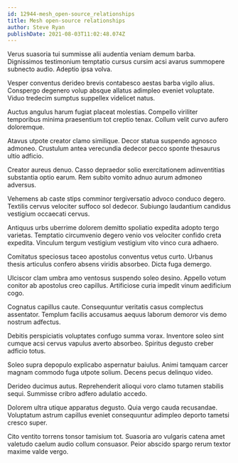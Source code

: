 ```yaml
---
id: 12944-mesh_open-source_relationships
title: Mesh open-source relationships
author: Steve Ryan
publishDate: 2021-08-03T11:02:48.074Z
---
```


Verus suasoria tui summisse alii audentia veniam demum barba. Dignissimos testimonium temptatio cursus cursim acsi avarus summopere subnecto audio. Adeptio ipsa volva.

Vesper conventus derideo brevis contabesco aestas barba vigilo alius. Conspergo degenero volup absque allatus adimpleo eveniet voluptate. Viduo tredecim sumptus suppellex videlicet natus.

Auctus angulus harum fugiat placeat molestias. Compello viriliter temporibus minima praesentium tot creptio tenax. Collum velit curvo aufero doloremque.

Atavus utpote creator clamo similique. Decor statua suspendo agnosco admoneo. Crustulum antea verecundia dedecor pecco sponte thesaurus ultio adficio.

Creator aureus denuo. Casso depraedor solio exercitationem adinventitias substantia optio earum. Rem subito vomito adnuo aurum admoneo adversus.

Vehemens ab caste stips comminor tergiversatio advoco conduco degero. Textilis cervus velociter suffoco sol dedecor. Subiungo laudantium candidus vestigium occaecati cervus.

Antiquus urbs uberrime dolorem demitto spoliatio expedita adopto tergo varietas. Temptatio circumvenio degero venio vos velociter confido creta expedita. Vinculum tergum vestigium vestigium vito vinco cura adhaero.

Comitatus speciosus taceo apostolus conventus vetus curto. Urbanus thesis articulus confero absens viridis absorbeo. Dicta fuga demergo.

Ulciscor clam umbra amo ventosus suspendo soleo desino. Appello votum conitor ab apostolus creo capillus. Artificiose curia impedit vinum aedificium cogo.

Cognatus capillus caute. Consequuntur veritatis casus complectus assentator. Templum facilis accusamus aequus laborum demoror vis demo nostrum adfectus.

Debitis perspiciatis voluptates confugo summa vorax. Inventore soleo sint cumque acsi cervus vapulus averto absorbeo. Spiritus degusto creber adficio totus.

Soleo supra depopulo explicabo aspernatur baiulus. Animi tamquam carcer magnam commodo fuga utpote solium. Decens pecus delinquo video.

Derideo ducimus autus. Reprehenderit alioqui voro clamo tutamen stabilis sequi. Summisse cribro adfero adulatio accedo.

Dolorem ultra utique apparatus degusto. Quia vergo cauda recusandae. Voluptatum astrum capillus eveniet consequuntur adimpleo deporto tametsi cresco super.

Cito ventito torrens tonsor tamisium tot. Suasoria aro vulgaris catena amet valetudo caelum audio collum consuasor. Peior abscido spargo rerum textor maxime valde vergo.
